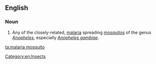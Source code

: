 ==English==

===Noun===
{{wikipedia|Anopheles gambiae|Malaria mosquito}}
{{en-noun|head=[[malaria]] [[mosquito]]}}

# Any of the closely-related, [[malaria]] spreading [[mosquito]]s of the genus ''[[Anopheles]]'', especially ''[[Anopheles gambiae]]''.

[[Category:en:Insects]]

[[ta:malaria mosquito]]
